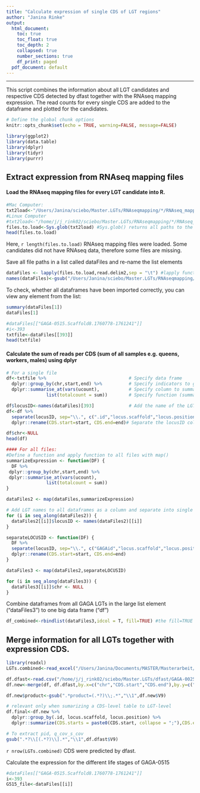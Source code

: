 ```yaml
---
title: "Calculate expression of single CDS of LGT regions"
author: "Janina Rinke"
output: 
  html_document:
    toc: true
    toc_float: true
    toc_depth: 2
    collapsed: true
    number_sections: true
    df_print: paged
  pdf_document: default
---
```

<STYLE TYPE="text/css">
<!--
  td{
    font-family: Arial;
    font-size: 8pt;
    padding:0px;
    cellpadding="0";
    cellspacing="0"
  }
  th {
    font-family: Arial;
    font-size: 8pt;
    height: 20px;
    font-weight: bold;
    text-align: right;
    background-color: #ccccff;
  }
  table {
    border-spacing: 0px;
    border-collapse: collapse;
  }
--->
</STYLE>
---

This script combines the information about all LGT candidates and respective CDS detected by dfast together with the RNAseq mapping expression. The read counts for every single CDS are added to the dataframe and plotted for the candidates.

```r
# Define the global chunk options
knitr::opts_chunk$set(echo = TRUE, warning=FALSE, message=FALSE)
```

```r
library(ggplot2)
library(data.table)
library(dplyr)
library(tidyr)
library(purrr)
```

## Extract expression from RNAseq mapping files

#### Load the RNAseq mapping files for every LGT candidate into R.
```r
#Mac Computer:
txt2load<-"/Users/Janina/sciebo/Master.LGTs/RNAseqmapping/*/RNAseq_mapping_count_summary.txt"
#Linux Computer
#txt2load<-"/home/j/j_rink02/sciebo/Master.LGTs/RNAseqmapping/*/RNAseq_mapping_count_summary.txt"
files.to.load<-Sys.glob(txt2load) #Sys.glob() returns all paths to the files based on a wildcard pattern in our file paths
head(files.to.load)
```

Here, `r length(files.to.load)` RNAseq mapping files were loaded. Some candidates did not have RNAseq data, therefore some files are missing.

Save all file paths in a list called dataFiles and re-name the list elements
```r
dataFiles <- lapply(files.to.load,read.delim2,sep = "\t") #lapply function to read all files and save them as dataframes
names(dataFiles)<-gsub("/Users/Janina/sciebo/Master.LGTs/RNAseqmapping/(.*?)\\.fa.*","\\1",files.to.load) # gsub() selectively replaces multiple occurrences of a text within an R string ("search term", "replacement term",string searched) 
```

To check, whether all dataframes have been imported correctly, you can view any element from the list:
```r
summary(dataFiles[1])
dataFiles[1]
```


```r
#dataFiles[["GAGA-0515.Scaffold8.1760778-1761241"]]
#i<-393
txtfile<-dataFiles[[393]]
head(txtfile)
```


#### Calculate the sum of reads per CDS (sum of all samples e.g. queens, workers, males) using dplyr
```r
# For a single file
df<-txtfile %>%                               # Specify data frame
  dplyr::group_by(chr,start,end) %>%          # Specify indicators to group on 
  dplyr::summarise_at(vars(ucount),           # Specify column to summarize based on the group indicators
               list(totalcount = sum))        # Specify function (summarize as a list and save in column "totalcount")

df$locusID<-names(dataFiles)[393]             # Add the name of the LGT by adding a column called "locusID" 
df<-df %>% 
  separate(locusID, sep="\\.", c(".id","locus.scaffold","locus.position")) %>% 
  dplyr::rename(CDS.start=start, CDS.end=end)# Separate the locusID column into .id, scaffold and CDS position

df$chr<-NULL
head(df)
```

```r
#### For all files: 
#Define a function and apply function to all files with map()
summarizeExpression <- function(DF) {
  DF %>% 
 dplyr::group_by(chr,start,end) %>%          
 dplyr::summarise_at(vars(ucount),          
               list(totalcount = sum))
}

dataFiles2 <- map(dataFiles,summarizeExpression)

# Add LGT names to all dataframes as a column and separate into single columns with GAGAid, Scaffold and CDS coordinate
for (i in seq_along(dataFiles2)) {
  dataFiles2[[i]]$locusID <- names(dataFiles2)[[i]]
}

separateLOCUSID <- function(DF) {
  DF %>% 
  separate(locusID, sep="\\.", c("GAGAid","locus.scaffold","locus.position")) %>% 
  dplyr::rename(CDS.start=start, CDS.end=end)  
}

dataFiles3 <- map(dataFiles2,separateLOCUSID)

for (i in seq_along(dataFiles3)) {
  dataFiles3[[i]]$chr <- NULL
}
```

Combine dataframes from all GAGA LGTs in the large list element ("dataFiles3") to one big data frame ("df")
```r
df_combined<-rbindlist(dataFiles3,idcol = T, fill=TRUE) #the fill=TRUE option fills missing columns
```




## Merge information for all LGTs together with expression CDS.
```r
library(readxl)
LGTs.combined<-read_excel("/Users/Janina/Documents/MASTER/Masterarbeit/lgt/0_data/LGTs.combined.dfast.xlsx")
```


```r
df.dfast<-read.csv("/home/j/j_rink02/sciebo/Master.LGTs/dfast/GAGA-0025.Scaffold15.4180270-4181120.fa/genome.gff_mod.gff",sep="\t",header=F)
df.new<-merge(df, df.dfast,by.x=c("chr","CDS.start","CDS.end"),by.y=c("V1","V4","V5"),all.x=T,all.y=T)

df.new$product<-gsub(".*product=(.*?)\\;.*","\\1",df.new$V9)

# relevant only when sumarizing a CDS-level table to LGT-level
df.final<-df.new %>%  
  dplyr::group_by(.id, locus.scaffold, locus.position) %>% 
  dplyr::summarize(CDS.starts = paste0(CDS.start, collapse = ";"),CDS.ends = paste0(CDS.end, collapse = ";"),CDS.totalcounts = paste0(totalcount, collapse = ";"),CDS.products = paste0(product, collapse = ";")) 

# To extract pid, q_cov_s_cov
gsub(".*?\\[(.*?)\\].*","\\1",df.dfast$V9)
```





`r nrow(LGTs.combined)` CDS were predicted by dfast.

Calculate the expression for the different life stages of GAGA-0515
```r
#dataFiles[["GAGA-0515.Scaffold8.1760778-1761241"]]
i<-393
G515_file<-dataFiles[[i]]
```